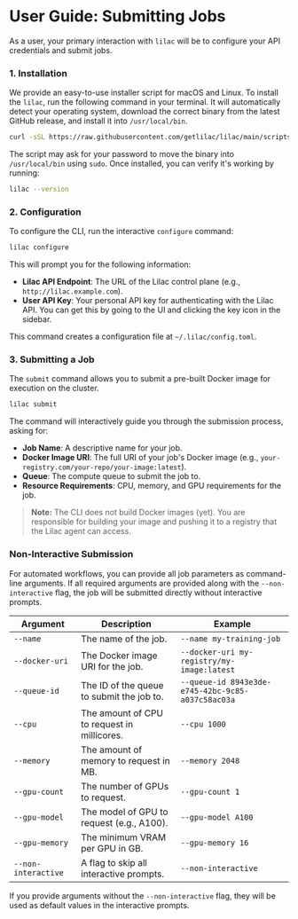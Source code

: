 # User Guide: Submitting Jobs

As a user, your primary interaction with `lilac` will be to configure your API credentials and submit jobs.

### 1. Installation

We provide an easy-to-use installer script for macOS and Linux. To install the `lilac`, run the following command in your terminal. It will automatically detect your operating system, download the correct binary from the latest GitHub release, and install it into `/usr/local/bin`.

```bash
curl -sSL https://raw.githubusercontent.com/getlilac/lilac/main/scripts/install.sh | sh
```

The script may ask for your password to move the binary into `/usr/local/bin` using `sudo`. Once installed, you can verify it's working by running:

```bash
lilac --version
```

### 2. Configuration

To configure the CLI, run the interactive `configure` command:

```bash
lilac configure
```

This will prompt you for the following information:

-   **Lilac API Endpoint**: The URL of the Lilac control plane (e.g., `http://lilac.example.com`).
-   **User API Key**: Your personal API key for authenticating with the Lilac API. You can get this by going to the UI and clicking the key icon in the sidebar.

This command creates a configuration file at `~/.lilac/config.toml`.

### 3. Submitting a Job

The `submit` command allows you to submit a pre-built Docker image for execution on the cluster.

```bash
lilac submit
```

The command will interactively guide you through the submission process, asking for:

-   **Job Name**: A descriptive name for your job.
-   **Docker Image URI**: The full URI of your job's Docker image (e.g., `your-registry.com/your-repo/your-image:latest`).
-   **Queue**: The compute queue to submit the job to.
-   **Resource Requirements**: CPU, memory, and GPU requirements for the job.

> **Note:** The CLI does not build Docker images (yet). You are responsible for building your image and pushing it to a registry that the Lilac agent can access.

### Non-Interactive Submission

For automated workflows, you can provide all job parameters as command-line arguments. If all required arguments are provided along with the `--non-interactive` flag, the job will be submitted directly without interactive prompts.

| Argument | Description | Example |
|---|---|---|
| `--name` | The name of the job. | `--name my-training-job` |
| `--docker-uri` | The Docker image URI for the job. | `--docker-uri my-registry/my-image:latest` |
| `--queue-id` | The ID of the queue to submit the job to. | `--queue-id 8943e3de-e745-42bc-9c85-a037c58ac03a` |
| `--cpu` | The amount of CPU to request in millicores. | `--cpu 1000` |
| `--memory` | The amount of memory to request in MB. | `--memory 2048` |
| `--gpu-count` | The number of GPUs to request. | `--gpu-count 1` |
| `--gpu-model` | The model of GPU to request (e.g., A100). | `--gpu-model A100` |
| `--gpu-memory`| The minimum VRAM per GPU in GB. | `--gpu-memory 16` |
| `--non-interactive` | A flag to skip all interactive prompts. | `--non-interactive` |

If you provide arguments without the `--non-interactive` flag, they will be used as default values in the interactive prompts.